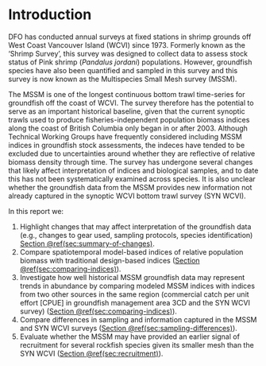 # Introduction

DFO has conducted annual surveys at fixed stations in shrimp grounds off West Coast Vancouver Island (WCVI) since 1973.
Formerly known as the 'Shrimp Survey', this survey was designed to collect data to assess stock status of Pink shrimp (*Pandalus jordani*) populations.
However, groundfish species have also been quantified and sampled in this survey and this survey is now known as the Multispecies Small Mesh survey (MSSM).

The MSSM is one of the longest continuous bottom trawl time-series for groundfish off the coast of WCVI.
The survey therefore has the potential to serve as an important historical baseline, given that the current synoptic trawls used to produce fisheries-independent population biomass indices along the coast of British Columbia only began in or after 2003.
Although Technical Working Groups have frequently considered including MSSM indices in groundfish stock assessments, the indeces have tended to be excluded due to uncertainties around whether they are reflective of relative biomass density through time.
The survey has undergone several changes that likely affect interpretation of indices and biological samples, and to date this has not been systematically examined across species.
It is also unclear whether the groundfish data from the MSSM provides new information not already captured in the synoptic WCVI bottom trawl survey (SYN WCVI).

In this report we:

1. Highlight changes that may affect interpretation of the groundfish data (e.g., changes to gear used, sampling protocols, species identification) [Section \@ref(sec:summary-of-changes)](#sec:summary-of-changes).
2. Compare spatiotemporal model-based indices of relative population biomass with traditional design-based indices ([Section \@ref(sec:comparing-indices)](#sec:comparing-indices)).
3. Investigate how well historical MSSM groundfish data may represent trends in abundance by comparing modeled MSSM indices with indices from two other sources in the same region (commercial catch per unit effort [CPUE] in groundfish management area 3CD and the SYN WCVI survey) ([Section \@ref(sec:comparing-indices)](#sec:comparing-indices)).
4. Compare differences in sampling and information captured in the MSSM and SYN WCVI surveys ([Section \@ref(sec:sampling-differences)](#sec:sampling-differences)).
5. Evaluate whether the MSSM may have provided an earlier signal of recruitment for several rockfish species given its smaller mesh than the SYN WCVI ([Section \@ref(sec:recruitment)](#sec:recruitment)).

\clearpage
